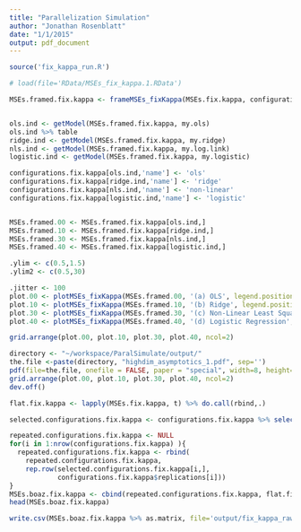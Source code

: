```yaml
---
title: "Parallelization Simulation"
author: "Jonathan Rosenblatt"
date: "1/1/2015"
output: pdf_document
---
```


```r
source('fix_kappa_run.R')
```

```r
# load(file='RData/MSEs_fix_kappa.1.RData') 

MSEs.framed.fix.kappa <- frameMSEs_fixKappa(MSEs.fix.kappa, configurations.fix.kappa)


ols.ind <- getModel(MSEs.framed.fix.kappa, my.ols)
ols.ind %>% table
ridge.ind <- getModel(MSEs.framed.fix.kappa, my.ridge)
nls.ind <- getModel(MSEs.framed.fix.kappa, my.log.link)
logistic.ind <- getModel(MSEs.framed.fix.kappa, my.logistic)

configurations.fix.kappa[ols.ind,'name'] <- 'ols'
configurations.fix.kappa[ridge.ind,'name'] <- 'ridge'
configurations.fix.kappa[nls.ind,'name'] <- 'non-linear'
configurations.fix.kappa[logistic.ind,'name'] <- 'logistic'


MSEs.framed.00 <- MSEs.framed.fix.kappa[ols.ind,]
MSEs.framed.10 <- MSEs.framed.fix.kappa[ridge.ind,]
MSEs.framed.30 <- MSEs.framed.fix.kappa[nls.ind,]
MSEs.framed.40 <- MSEs.framed.fix.kappa[logistic.ind,]
```


```r
.ylim <- c(0.5,1.5)
.ylim2 <- c(0.5,30)

.jitter <- 100
plot.00 <- plotMSEs_fixKappa(MSEs.framed.00, '(a) OLS', legend.position='none', y.lim=.ylim)
plot.10 <- plotMSEs_fixKappa(MSEs.framed.10, '(b) Ridge', legend.position='none', y.lim=.ylim)
plot.30 <- plotMSEs_fixKappa(MSEs.framed.30, '(c) Non-Linear Least Squares', legend.position='none', y.lim=.ylim2)
plot.40 <- plotMSEs_fixKappa(MSEs.framed.40, '(d) Logistic Regression', legend.position='right', y.lim=.ylim2)

grid.arrange(plot.00, plot.10, plot.30, plot.40, ncol=2)
```


```r
directory <- "~/workspace/ParalSimulate/output/"
the.file <-paste(directory, "highdim_asymptotics_1.pdf", sep='')
pdf(file=the.file, onefile = FALSE, paper = "special", width=8, height=8)
grid.arrange(plot.00, plot.10, plot.30, plot.40, ncol=2)
dev.off()
```


```r
flat.fix.kappa <- lapply(MSEs.fix.kappa, t) %>% do.call(rbind,.)

selected.configurations.fix.kappa <- configurations.fix.kappa %>% select(name,n,p,m,N,kappa,sigma)

repeated.configurations.fix.kappa <- NULL
for(i in 1:nrow(configurations.fix.kappa) ){
  repeated.configurations.fix.kappa <- rbind(
    repeated.configurations.fix.kappa, 
    rep.row(selected.configurations.fix.kappa[i,], 
            configurations.fix.kappa$replications[i]))
}
MSEs.boaz.fix.kappa <- cbind(repeated.configurations.fix.kappa, flat.fix.kappa) 
head(MSEs.boaz.fix.kappa)

write.csv(MSEs.boaz.fix.kappa %>% as.matrix, file='output/fix_kappa_raw.csv',col.names=TRUE)
```

